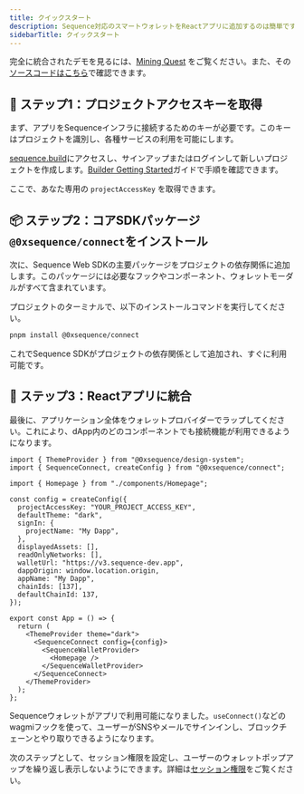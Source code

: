 ```yaml
---
title: クイックスタート
description: Sequence対応のスマートウォレットをReactアプリに追加するのは簡単です。このガイドでは、新規プロジェクトから完全統合ウォレットまでの3つの主要ステップを解説します。
sidebarTitle: クイックスタート
---
```


完全に統合されたデモを見るには、[Mining Quest](https://mining-quest-v3.pages.dev/) をご覧ください。また、その[ソースコードはこちら](https://github.com/0xsequence-demos/mining-quest/tree/v3)で確認できます。

## 🔑 ステップ1：プロジェクトアクセスキーを取得
まず、アプリをSequenceインフラに接続するためのキーが必要です。このキーはプロジェクトを識別し、各種サービスの利用を可能にします。

[sequence.build](https://sequence.build)にアクセスし、サインアップまたはログインして新しいプロジェクトを作成します。[Builder Getting Started](/solutions/builder/getting-started)ガイドで手順を確認できます。

ここで、あなた専用の `projectAccessKey` を取得できます。

## 📦 ステップ2：コアSDKパッケージ`@0xsequence/connect`をインストール
次に、Sequence Web SDKの主要パッケージをプロジェクトの依存関係に追加します。このパッケージには必要なフックやコンポーネント、ウォレットモーダルがすべて含まれています。

プロジェクトのターミナルで、以下のインストールコマンドを実行してください。

```bash
pnpm install @0xsequence/connect
```

これでSequence SDKがプロジェクトの依存関係として追加され、すぐに利用可能です。

## 🔗 ステップ3：Reactアプリに統合
最後に、アプリケーション全体をウォレットプロバイダーでラップしてください。これにより、dApp内のどのコンポーネントでも接続機能が利用できるようになります。

```tsx
import { ThemeProvider } from "@0xsequence/design-system";
import { SequenceConnect, createConfig } from "@0xsequence/connect";

import { Homepage } from "./components/Homepage";

const config = createConfig({
  projectAccessKey: "YOUR_PROJECT_ACCESS_KEY",
  defaultTheme: "dark",
  signIn: {
    projectName: "My Dapp",
  },
  displayedAssets: [],
  readOnlyNetworks: [],
  walletUrl: "https://v3.sequence-dev.app",
  dappOrigin: window.location.origin,
  appName: "My Dapp",
  chainIds: [137],
  defaultChainId: 137,
});

export const App = () => {
  return (
    <ThemeProvider theme="dark">
      <SequenceConnect config={config}>
        <SequenceWalletProvider>
          <Homepage />
        </SequenceWalletProvider>
      </SequenceConnect>
    </ThemeProvider>
  );
};
```

Sequenceウォレットがアプリで利用可能になりました。`useConnect()`などのwagmiフックを使って、ユーザーがSNSやメールでサインインし、ブロックチェーンとやり取りできるようになります。

次のステップとして、セッション権限を設定し、ユーザーのウォレットポップアップを繰り返し表示しないようにできます。詳細は[セッション権限](/solutions/wallets/developers/ecosystem-wallet/permissions)をご覧ください。
